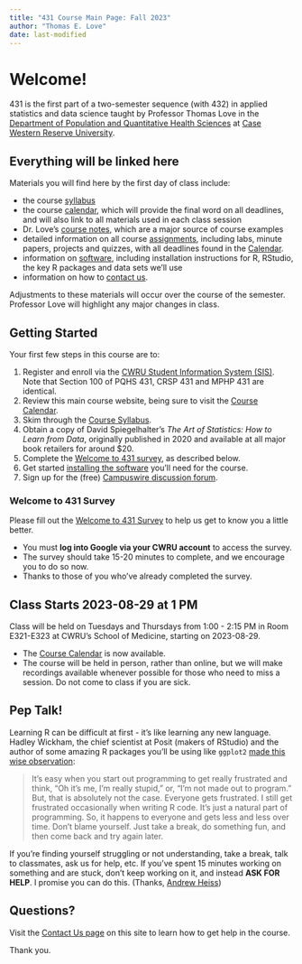 ```yaml
---
title: "431 Course Main Page: Fall 2023"
author: "Thomas E. Love"
date: last-modified
---
```


# Welcome! 

431 is the first part of a two-semester sequence (with 432) in applied statistics and data science taught by Professor Thomas Love in the [Department of Population and Quantitative Health Sciences](https://case.edu/medicine/pqhs/) at [Case Western Reserve University](https://case.edu/).

## Everything will be linked here

Materials you will find here by the first day of class include:

-   the course [syllabus](https://thomaselove.github.io/431-syllabus-2023/)
-   the course [calendar](calendar.qmd), which will provide the final word on all deadlines, and will also link to all materials used in each class session
-   Dr. Love's [course notes](https://thomaselove.github.io/431-notes/), which are a major source of course examples
-   detailed information on all course [assignments](assignments.qmd), including labs, minute papers, projects and quizzes, with all deadlines found in the [Calendar](calendar.qmd).
-   information on [software](software.qmd), including installation instructions for R, RStudio, the key R packages and data sets we'll use
-   information on how to [contact us](contact.qmd).

Adjustments to these materials will occur over the course of the semester. Professor Love will highlight any major changes in class.

## Getting Started

Your first few steps in this course are to:

1.  Register and enroll via the [CWRU Student Information System (SIS)](https://sis.case.edu/). Note that Section 100 of PQHS 431, CRSP 431 and MPHP 431 are identical.
2.  Review this main course website, being sure to visit the [Course Calendar](calendar.qmd).
3.  Skim through the [Course Syllabus](https://thomaselove.github.io/431-syllabus-2023/).
4.  Obtain a copy of David Spiegelhalter's *The Art of Statistics: How to Learn from Data*, originally published in 2020 and available at all major book retailers for around \$20.
5.  Complete the [Welcome to 431 survey](https://bit.ly/431-2023-welcome-survey), as described below.
6.  Get started [installing the software](software.qmd) you'll need for the course.
7.  Sign up for the (free) [Campuswire discussion forum](campuswire.qmd).

### Welcome to 431 Survey

Please fill out the [Welcome to 431 Survey](https://bit.ly/431-2023-welcome-survey) to help us get to know you a little better.

-   You must **log into Google via your CWRU account** to access the survey.
-   The survey should take 15-20 minutes to complete, and we encourage you to do so now.
-   Thanks to those of you who've already completed the survey.

## Class Starts 2023-08-29 at 1 PM

Class will be held on Tuesdays and Thursdays from 1:00 - 2:15 PM in Room E321-E323 at CWRU's School of Medicine, starting on 2023-08-29.

-   The [Course Calendar](calendar.qmd) is now available.
-   The course will be held in person, rather than online, but we will make recordings available whenever possible for those who need to miss a session. Do not come to class if you are sick.

## Pep Talk!

Learning R can be difficult at first - it's like learning any new language. Hadley Wickham, the chief scientist at Posit (makers of RStudio) and the author of some amazing R packages you'll be using like `ggplot2` [made this wise observation](https://r-posts.com/advice-to-young-and-old-programmers-a-conversation-with-hadley-wickham/):

> It's easy when you start out programming to get really frustrated and think, "Oh it's me, I'm really stupid," or, "I'm not made out to program." But, that is absolutely not the case. Everyone gets frustrated. I still get frustrated occasionally when writing R code. It's just a natural part of programming. So, it happens to everyone and gets less and less over time. Don't blame yourself. Just take a break, do something fun, and then come back and try again later.

If you're finding yourself struggling or not understanding, take a break, talk to classmates, ask us for help, etc. If you've spent 15 minutes working on something and are stuck, don't keep working on it, and instead **ASK FOR HELP**. I promise you can do this. (Thanks, [Andrew Heiss](https://evalf19.classes.andrewheiss.com/syllabus/#pep-talk))

## Questions?

Visit the [Contact Us page](contact.qmd) on this site to learn how to get help in the course.

Thank you.
